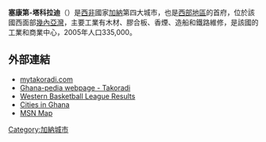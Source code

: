 {{Infobox settlement
<!--See the Table at Infobox Settlement for all fields and descriptions of usage-->
<!-- Basic info  ---------------->
|official_name          = 塞康第-塔科拉迪
|other_name             =
|native_name            =  Sekondi-Takoradi<!-- for cities whose native name is not in English -->
|nickname               = 
|settlement_type        = <!--For Town or Village (Leave blank for the default City)-->
|motto                  =
<!-- images and maps  ----------->
|image_skyline          = File:Sekondi-Takoradi Montage.jpg
|imagesize              = 300px
|image_caption          = 
|image_flag             = 
|flag_size              =
|image_seal             = 
|seal_size              =
|image_shield           = 
|shield_size            =
|image_blank_emblem     =
|blank_emblem_type      =
|blank_emblem_size      =
|image_map              = 
|mapsize                = 
|map_caption            = 
|image_map1             = 
|mapsize1               = 
|map_caption1           = 
|image_dot_map          =
|dot_mapsize            =
|dot_map_caption        =
|dot_x =  |dot_y =
|pushpin_map            = Ghana<!-- the name of a location map as per http://en.wikipedia.org/wiki/Template:Location_map -->
|pushpin_label_position =above
|pushpin_map_caption    =
<!-- Location ------------------>
|coordinates_region     = GH
|subdivision_type       = 國家
|subdivision_name       = {{flag|Ghana}}
|subdivision_type1      = 區
|subdivision_name1      = [[西部地區_(加納)|西部地區]]
|subdivision_type2      = 
|subdivision_name2      = 
|subdivision_type3      = 
|subdivision_name3      = 
|subdivision_type4      = 
|subdivision_name4      =
<!-- Politics ----------------->
|government_footnotes   =
|government_type        =
|leader_title           =
|leader_name            =
|leader_title1          =  <!-- for places with, say, both a mayor and a city manager -->
|leader_name1           =
|leader_title2          =
|leader_name2           =
|leader_title3          =
|leader_name3           =
|leader_title4          =
|leader_name4           =
|established_title      =  <!-- Settled -->
|established_date       = 
|established_title2     =  <!-- Incorporated (town) -->
|established_date2      = 
|established_title3     =  <!-- Incorporated (city) -->
|established_date3      =
<!-- Area    --------------------->
|area_magnitude         = 
|unit_pref                =Imperial <!--Enter: Imperial, if Imperial (metric) is desired-->
|area_footnotes           =
|area_total_km2           = 
|area_land_km2            = <!--See table @ Template:Infobox Settlement for details on automatic unit conversion-->
|area_water_km2           =
|area_total_sq_mi         =
|area_land_sq_mi          =
|area_water_sq_mi         =
|area_water_percent       =
|area_urban_km2           =
|area_urban_sq_mi         =
|area_metro_km2           =
|area_metro_sq_mi         =
|area_blank1_title        =
|area_blank1_km2          =
|area_blank1_sq_mi        =
<!-- Population   ----------------------->
|population_as_of               = 2005
|population_footnotes           =
|population_note                =
|population_total               = 335,000
|population_density_km2         =
|population_density_sq_mi       =
|population_metro               =
|population_density_metro_km2   =
|population_density_metro_sq_mi =
|population_urban               =
|population_density_urban_km2   =
|population_density_urban_sq_mi =
|population_blank1_title        =Ethnicities
|population_blank1              =
|population_blank2_title        =Religions
|population_blank2              =
|population_density_blank1_km2 =   
|population_density_blank1_sq_mi =
<!-- General information  --------------->
|timezone               = 
|utc_offset             = 
|timezone_DST           = 
|utc_offset_DST         = 
|latd =04 |latm =55 |lats =00 |latNS =N
|longd=01 |longm=46 |longs=00 |longEW=W
|elevation_footnotes    =  <!--for references: use <ref> </ref> tags-->
|elevation_m            = 
|elevation_ft           =
<!-- Area/postal codes & others -------->
|postal_code_type       =  <!-- enter ZIP code, Postcode, Post code, Postal code... -->
|postal_code            =
|area_code              =
|blank_name             =
|blank_info             =
|blank1_name            =
|blank1_info            =
|website                = 
|footnotes              = 
}} 

'''塞康第-塔科拉迪'''（{{lang-en|Sekondi-Takoradi}}）是[[西非|西非]]國家[[加納|加納]]第四大城市，也是[[西部地區_(加納)|西部地區]]的首府，位於該國西面部[[幾內亞灣|幾內亞灣]]，主要工業有木材、膠合板、香煙、造船和鐵路維修，是該國的工業和商業中心，2005年人口335,000。

==外部連結==
* [https://web.archive.org/web/20110130010517/http://mytakoradi.com/ mytakoradi.com]
* [https://web.archive.org/web/20090601083604/http://www.ghana-pedia.org/org/index.php?option=com_directory&listing=Takoradi&page=viewListing&lid=253&Itemid=36 Ghana-pedia webpage - Takoradi]
* [https://web.archive.org/web/20081226013600/http://capecoasthoops.net/wbaresults.html Western Basketball League Results]
* [http://superghana.com/city/ghanaian_cities.htm Cities in Ghana] {{Wayback|url=http://superghana.com/city/ghanaian_cities.htm |date=20210226233135 }}
* [http://maps.msn.com/%28ytjtiu45h4vo3mvfeglan145%29/map.aspx?lats1=4.916667&lons1=-1.766667&alts1=14&regn1=2 MSN Map]{{Dead link|date=2019年11月 |bot=InternetArchiveBot |fix-attempted=yes }}

{{coord|04|55|N|01|46|W|display=title}}

[[Category:加納城市|Category:加納城市]]